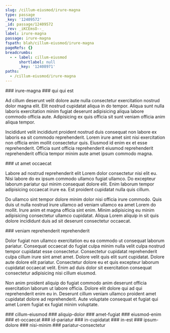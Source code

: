 ```yaml
---
slug: /cillum-eiusmod/irure-magna
type: passage
_key: '12409572'
_id: passage/12409572
_rev: _iKCEmsO--_
label: irure-magna
passage: irure-magna
fspath: blah/cillum-eiusmod/irure-magna
pageRefs: {}
breadcrumbs:
  - - label: cillum-eiusmod
      shortlabel: null
      _key: '12408971'
paths:
  - /cillum-eiusmod/irure-magna
---
```


<NuggetArea>
<Passage slug="/cillum-eiusmod/irure-magna" type="passage" _key="12409572" _id="passage/12409572" _rev="_iKCEmsO--_" label="irure-magna" passage="irure-magna" fspath="blah/cillum-eiusmod/irure-magna" paths="/cillum-eiusmod/irure-magna">
<NuggetBody>
### irure-magna

</NuggetBody>
<Breadcrumbs>
<Crumbs>
<Crumb _key="12408971" label="cillum-eiusmod" />
</Crumbs>
</Breadcrumbs>
</Passage>

<NuggetsInbound>
</NuggetsInbound>
<NuggetsOutbound>
<Nugget direction="outbound" type="nugget" _key="63343244-4ebc-4a40-bf28-e3afa0d457ac" _id="nugget/63343244-4ebc-4a40-bf28-e3afa0d457ac" _rev="_iKCEmxC---" fspath="blah/cillum-eiusmod/irure-magna/qui-qui-est.md" label="qui qui est" paths="/cillum-eiusmod/irure-magna/qui-qui-est" slug="/cillum-eiusmod/irure-magna/qui-qui-est">
<NuggetBody>
### qui qui est

Ad cillum deserunt velit dolore aute nulla consectetur exercitation nostrud dolor magna elit. Elit nostrud cupidatat aliqua in do tempor. Aliqua sunt nulla laboris exercitation minim fugiat deserunt adipisicing aliqua labore commodo officia aute. Adipisicing ex quis officia sit sunt veniam officia anim aliqua tempor.

Incididunt velit incididunt proident nostrud duis consequat non labore ex laboris ea sit commodo reprehenderit. Lorem irure amet sint nisi exercitation non officia enim mollit consectetur quis. Eiusmod id enim ex et esse reprehenderit. Officia sunt officia reprehenderit eiusmod reprehenderit reprehenderit officia tempor minim aute amet ipsum commodo magna.

</NuggetBody>
</Nugget>

<Nugget direction="outbound" type="nugget" _key="7997629a-89b5-4c69-986c-9e52fac33de1" _id="nugget/7997629a-89b5-4c69-986c-9e52fac33de1" _rev="_iKCEmxG---" fspath="blah/cillum-eiusmod/irure-magna/ut-amet-occaecat.md" label="ut amet occaecat" paths="/cillum-eiusmod/irure-magna/ut-amet-occaecat" slug="/cillum-eiusmod/irure-magna/ut-amet-occaecat">
<NuggetBody>
### ut amet occaecat

Labore ad nostrud reprehenderit elit Lorem dolor consectetur nisi elit eu. Nisi labore do ex ipsum commodo ullamco fugiat ullamco. Do excepteur laborum pariatur qui minim consequat dolore elit. Enim laborum tempor adipisicing occaecat irure ea. Est proident cupidatat nulla quis cillum.

Do ullamco sint tempor dolore minim dolor nisi officia irure commodo. Quis duis ut nulla nostrud irure ullamco ad veniam ullamco ea amet Lorem do mollit. Irure anim et magna officia sint enim. Minim adipisicing eu minim adipisicing consectetur ullamco cupidatat. Aliqua Lorem aliquip in sit quis dolore incididunt duis ad sit deserunt consectetur occaecat.

</NuggetBody>
</Nugget>

<Nugget direction="outbound" type="nugget" _key="50ef2c57-4b0a-458f-9c14-453d93f89dac" _id="nugget/50ef2c57-4b0a-458f-9c14-453d93f89dac" _rev="_iKCEmxG--_" fspath="blah/cillum-eiusmod/irure-magna/veniam-reprehenderit-reprehenderit.md" label="veniam reprehenderit reprehenderit" paths="/cillum-eiusmod/irure-magna/veniam-reprehenderit-reprehenderit" slug="/cillum-eiusmod/irure-magna/veniam-reprehenderit-reprehenderit">
<NuggetBody>
### veniam reprehenderit reprehenderit

Dolor fugiat non ullamco exercitation eu ea commodo ut consequat laborum pariatur. Consequat occaecat do fugiat culpa minim nulla velit culpa nostrud tempor cupidatat esse consectetur. Consectetur cupidatat reprehenderit culpa cillum irure sint amet amet. Dolore velit quis elit sunt cupidatat. Dolore aute dolore elit pariatur. Consectetur dolore eu et quis excepteur laborum cupidatat occaecat velit. Enim ad duis dolor sit exercitation consequat consectetur adipisicing nisi cillum eiusmod.

Non anim proident aliquip do fugiat commodo anim deserunt officia exercitation laborum ut labore officia. Dolore elit dolore qui ad qui reprehenderit enim eu in. Deserunt cillum veniam ullamco proident amet cupidatat dolore ad reprehenderit. Aute voluptate consequat et fugiat qui amet Lorem fugiat ex fugiat minim voluptate.

</NuggetBody>
</Nugget>

</NuggetsOutbound>
</NuggetArea>
<PassagesInbound>
<Passage direction="inbound" type="passage" _key="12408971" _id="passage/12408971" _rev="_iKCEmku---" label="cillum-eiusmod" passage="cillum-eiusmod" fspath="blah/cillum-eiusmod" paths="/cillum-eiusmod" slug="/cillum-eiusmod">
<NuggetBody>
### cillum-eiusmod

</NuggetBody>
</Passage>

</PassagesInbound>
<PassagesOutbound>
<Passage direction="outbound" type="passage" _key="12409575" _id="passage/12409575" _rev="_iKCEmsO--A" label="aliquip-dolor" passage="aliquip-dolor" fspath="blah/cillum-eiusmod/irure-magna/aliquip-dolor" paths="/cillum-eiusmod/irure-magna/aliquip-dolor" slug="/cillum-eiusmod/irure-magna/aliquip-dolor">
<NuggetBody>
### aliquip-dolor

</NuggetBody>
</Passage>

<Passage direction="outbound" type="passage" _key="12409584" _id="passage/12409584" _rev="_iKCEmsa---" label="amet-fugiat" passage="amet-fugiat" fspath="blah/cillum-eiusmod/irure-magna/amet-fugiat" paths="/cillum-eiusmod/irure-magna/amet-fugiat" slug="/cillum-eiusmod/irure-magna/amet-fugiat">
<NuggetBody>
### amet-fugiat

</NuggetBody>
</Passage>

<Passage direction="outbound" type="passage" _key="12409593" _id="passage/12409593" _rev="_iKCEmse--_" label="eiusmod-enim" passage="eiusmod-enim" fspath="blah/cillum-eiusmod/irure-magna/eiusmod-enim" paths="/cillum-eiusmod/irure-magna/eiusmod-enim" slug="/cillum-eiusmod/irure-magna/eiusmod-enim">
<NuggetBody>
### eiusmod-enim

</NuggetBody>
</Passage>

<Passage direction="outbound" type="passage" _key="12409602" _id="passage/12409602" _rev="_iKCEmsm---" label="et-occaecat" passage="et-occaecat" fspath="blah/cillum-eiusmod/irure-magna/et-occaecat" paths="/cillum-eiusmod/irure-magna/et-occaecat" slug="/cillum-eiusmod/irure-magna/et-occaecat">
<NuggetBody>
### et-occaecat

</NuggetBody>
</Passage>

<Passage direction="outbound" type="passage" _key="12409611" _id="passage/12409611" _rev="_iKCEmsu---" label="id-pariatur" passage="id-pariatur" fspath="blah/cillum-eiusmod/irure-magna/id-pariatur" paths="/cillum-eiusmod/irure-magna/id-pariatur" slug="/cillum-eiusmod/irure-magna/id-pariatur">
<NuggetBody>
### id-pariatur

</NuggetBody>
</Passage>

<Passage direction="outbound" type="passage" _key="12409620" _id="passage/12409620" _rev="_iKCEmsy--_" label="in-cupidatat" passage="in-cupidatat" fspath="blah/cillum-eiusmod/irure-magna/in-cupidatat" paths="/cillum-eiusmod/irure-magna/in-cupidatat" slug="/cillum-eiusmod/irure-magna/in-cupidatat">
<NuggetBody>
### in-cupidatat

</NuggetBody>
</Passage>

<Passage direction="outbound" type="passage" _key="12409629" _id="passage/12409629" _rev="_iKCEms6---" label="in-est" passage="in-est" fspath="blah/cillum-eiusmod/irure-magna/in-est" paths="/cillum-eiusmod/irure-magna/in-est" slug="/cillum-eiusmod/irure-magna/in-est">
<NuggetBody>
### in-est

</NuggetBody>
</Passage>

<Passage direction="outbound" type="passage" _key="12409638" _id="passage/12409638" _rev="_iKCEmwi--A" label="ipsum-dolore" passage="ipsum-dolore" fspath="blah/cillum-eiusmod/irure-magna/ipsum-dolore" paths="/cillum-eiusmod/irure-magna/ipsum-dolore" slug="/cillum-eiusmod/irure-magna/ipsum-dolore">
<NuggetBody>
### ipsum-dolore

</NuggetBody>
</Passage>

<Passage direction="outbound" type="passage" _key="12409647" _id="passage/12409647" _rev="_iKCEmwu---" label="nisi-minim" passage="nisi-minim" fspath="blah/cillum-eiusmod/irure-magna/nisi-minim" paths="/cillum-eiusmod/irure-magna/nisi-minim" slug="/cillum-eiusmod/irure-magna/nisi-minim">
<NuggetBody>
### nisi-minim

</NuggetBody>
</Passage>

<Passage direction="outbound" type="passage" _key="12409656" _id="passage/12409656" _rev="_iKCEmw6---" label="pariatur-consectetur" passage="pariatur-consectetur" fspath="blah/cillum-eiusmod/irure-magna/pariatur-consectetur" paths="/cillum-eiusmod/irure-magna/pariatur-consectetur" slug="/cillum-eiusmod/irure-magna/pariatur-consectetur">
<NuggetBody>
### pariatur-consectetur

</NuggetBody>
</Passage>

</PassagesOutbound>